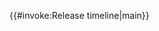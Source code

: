 <includeonly>{{#invoke:Release timeline|main}}</includeonly><noinclude>
{{Documentation}}
</noinclude>
